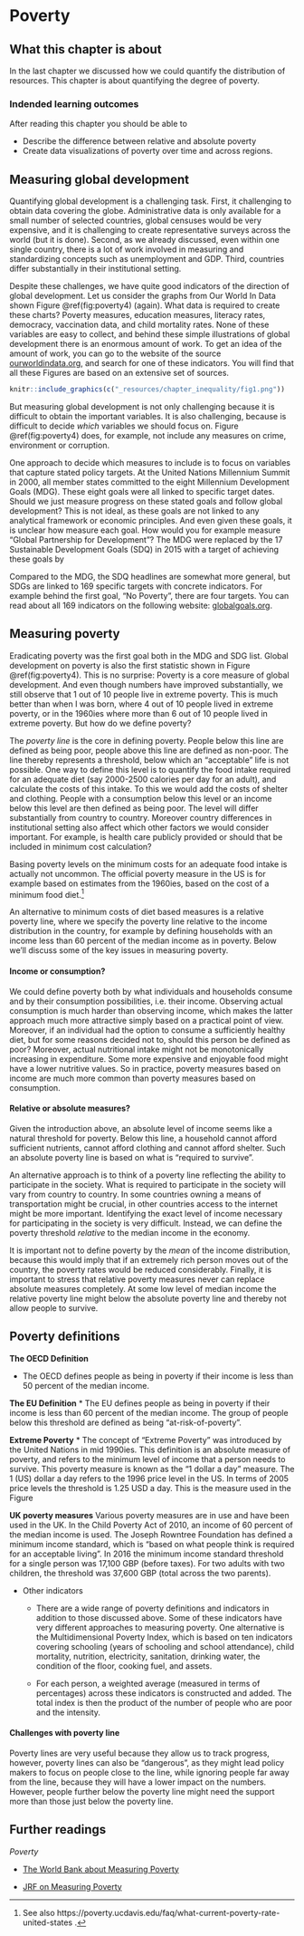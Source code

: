 # Poverty 

## What this chapter is about

In the last chapter we discussed how we could quantify the distribution of resources. This chapter is about quantifying the degree of poverty. 

### Indended learning outcomes {-}

After reading this chapter you should be able to

* Describe the difference between relative and absolute poverty
* Create data visualizations of poverty over time and across regions. 

## Measuring global development

Quantifying global development is a challenging task. First, it challenging to obtain data covering the globe. Administrative data is only 
available for a small number of selected countries, global censuses would be very expensive, and it is challenging to create representative surveys across the world (but it is done). Second, as we already discussed, even within one single country, there is a lot of work involved in measuring and standardizing concepts such as unemployment and GDP. Third, countries differ substantially in their institutional setting.

Despite these challenges, we have quite good indicators of the direction of global development.  Let us consider the graphs from Our World In Data  shown Figure \@ref(fig:poverty4) (again). What data is required to create these charts? Poverty measures, education measures, literacy rates, democracy, vaccination data, and child mortality rates. None of these variables are easy to collect, and behind these simple illustrations of global development there is an enormous amount of work. To get an idea of the amount of work, you can go to the website of the source  [ourworldindata.org](https://www.ourworldindata.org), and search for one of these indicators. You will find that all these Figures are based on an extensive set of sources. 


```r
knitr::include_graphics(c("_resources/chapter_inequality/fig1.png"))
```


But measuring global development is not only challenging because it is difficult to obtain the important variables. It is also challenging, because is difficult to decide *which* variables we should focus on. Figure \@ref(fig:poverty4) does, for example, not include any measures on crime, environment or corruption. 

One approach to decide which measures to include is to focus on variables that capture stated policy targets. At the United Nations Millennium Summit in 2000, all member states committed to the eight Millennium Development Goals (MDG). These eight goals were all linked to specific target dates. Should we just measure progress on these stated goals and follow global development? This is not ideal, as these goals are not linked to any analytical framework or economic principles. And even given these goals, it is unclear how measure each goal. How would you for example measure "Global Partnership for Development"? The MDG were replaced by the 17 Sustainable Development Goals (SDQ) in 2015 with a target of achieving these goals by 

Compared to the MDG, the SDQ headlines are somewhat more  general, but SDGs are linked to 169 specific targets with concrete indicators. For example behind the first goal, "No Poverty", there are four targets. You can read about all 169 indicators on the following website:  [globalgoals.org](https://www.globalgoals.org).

## Measuring poverty

Eradicating poverty was the first goal both in the MDG and SDG list. Global development on poverty is also the first statistic shown in Figure \@ref(fig:poverty4). This is no surprise: Poverty is a core measure of global development. And even though numbers have improved substantially, we still observe that 1 out of 10 people live in extreme poverty. This is much better than when I was born, where  4 out of 10 people lived in extreme poverty, or in the 1960ies where more than 6 out of 10 people lived in extreme poverty. But how do we define poverty?


The *poverty line* is the core in defining poverty. People below this line are defined as being poor, people above this line are defined as non-poor. The line thereby represents a threshold, below which an "acceptable" life is not possible. One way to define this level is to quantify the food intake required for an adequate diet (say 2000-2500 calories per day for an adult), and calculate the costs of this intake. To this we would add the costs of shelter and clothing. People with a consumption below this level or an income below this level are then defined as being poor. The level will differ substantially from country to country. Moreover country differences in institutional setting also affect which other factors we would consider important. For example, is health care publicly provided or should that be included in minimum cost calculation?

Basing poverty levels on the minimum costs for an adequate food intake is actually not uncommon. The official  poverty measure in the US is for example based on estimates from the 1960ies, based on the cost of a minimum food diet.^[See also https://poverty.ucdavis.edu/faq/what-current-poverty-rate-united-states .]

An alternative to minimum costs of diet based measures is a relative poverty line, where we specify the poverty line relative to the income distribution in the country, for example by defining households with an income less than 60 percent of the median income as in poverty. Below we'll discuss some of the key issues in measuring poverty.

#### Income or consumption? {-}

We could define poverty both by what individuals and households consume and by their consumption possibilities, i.e. their income. Observing actual consumption is much harder than observing income, which makes the latter approach much more attractive simply based on a practical point of view. Moreover, if  an individual had the option to consume a sufficiently healthy diet, but for some reasons decided not to, should this person be defined as poor? Moreover, actual nutritional intake might not be monotonically increasing in expenditure. Some more expensive and enjoyable food might have a lower nutritive values. So in practice, poverty measures based on income are much more common than poverty measures based on consumption. 

#### Relative or absolute measures? {-}
Given the introduction above, an absolute level of income seems like a natural threshold for poverty. Below this line, a household cannot afford sufficient nutrients, cannot afford clothing and cannot afford shelter. Such an absolute poverty line is based on what is "required to survive". 

An alternative approach is to think of a poverty line reflecting the ability to participate in the society. What is required to participate in the society will vary from country to country. In some countries owning a means of transportation might be crucial, in other countries access to the internet might be more important. Identifying the exact level of income necessary for participating in the society is very difficult. Instead, we can define the poverty threshold *relative* to the median income in the economy.

It is important not to define poverty by the *mean* of the income distribution, because this would imply that if an extremely rich person moves out of the country, the poverty rates would be reduced considerably.  Finally, it is important to stress that relative poverty measures never can replace absolute measures completely. At some low level of median income the relative poverty line might below the absolute poverty line and thereby not allow people to survive. 


## Poverty definitions {-}


**The OECD Definition**

* The OECD  defines people as being in  poverty if their income is less than  50 percent of the median income.

**The EU Definition**
* The EU  defines people as being in  poverty if their income is less than  60 percent of the median income. The group of people below this threshold are defined as being "at-risk-of-poverty".

**Extreme Poverty**
* The concept of "Extreme Poverty" was introduced by the United Nations in mid 1990ies. This definition is an absolute measure of poverty, and refers to the minimum level of income that a person needs to survive. This poverty measure is known as the "1 dollar a day" measure. The 1 (US) dollar a day refers to the 1996 price level in the US. In terms of 2005 price levels the threshold is 1.25 USD a day.  This is the measure used in the Figure 

**UK poverty measures**
Various poverty measures are in use and have been used in the UK. In the Child Poverty Act of 2010, an income of 60 percent of the median income is used.  The Joseph Rowntree Foundation has defined a minimum income standard, which is "based on what people think is required for an acceptable living". In 2016 the minimum income standard threshold for a single person was 17,100 GBP (before taxes). For two adults with two children, the threshold was 37,600 GBP (total across the two parents).

* Other indicators
  * There are a wide range of poverty definitions and indicators in addition to those discussed above. Some of these indicators have very different     approaches to measuring poverty. One alternative is the Multidimensional Poverty Index, which is based on ten indicators covering schooling   (years of schooling and school attendance), child mortality, nutrition, electricity, sanitation, drinking water, the condition of the floor, cooking fuel, and assets. 

  * For each person, a weighted average  (measured in terms of percentages) across these indicators is constructed and added. The total index is then the product of the number of people who are poor and the intensity. 



#### Challenges with poverty line

Poverty lines are very useful because they allow us to track progress, however, poverty lines can also be "dangerous", as they might lead policy makers to focus on people close to the line, while ignoring people far away from the line, because they will have a lower impact on the numbers. However, people further below the poverty line might need the support more than those just below the poverty line. 



## Further readings


*Poverty*

* [The World Bank about Measuring Poverty](https://www.worldbank.org/en/topic/measuringpoverty)

* [JRF on Measuring Poverty](https://www.jrf.org.uk/mpse-2015/measuring-poverty)